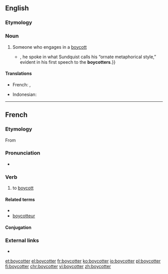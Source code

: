 ==English==

===Etymology===
{{suffix|boycott|er|lang=en}}

===Noun===
{{en-noun}}

# Someone who engages in a [[boycott]]
#* {{quote-news|2009|January 18|Anthony Lewis|A New National Scripture|New York Times|url=http://www.nytimes.com/2009/01/18/books/review/Lewis-t.html
|passage=As early as 1955{{...|, when he was chosen at the age of 26 to lead the boycott of the segregated buses in Montgomery, Ala.}}, he spoke in what Sundquist calls his “ornate metaphorical style,” evident in his first speech to the '''boycotters'''.}}

====Translations====
{{trans-top|someone who engages in a boycott}}
* French: {{t+|fr|boycotteur|m}}, {{t+|fr|boycotteuse|f}}
{{trans-mid}}
* Indonesian: {{t+|id|pemboikot}}
{{trans-bottom}}

----

==French==

===Etymology===
From {{etyl|en|fr}} {{m|en|boycott}}

===Pronunciation===
* {{IPA|/bɔj.kɔ.te/|lang=fr}}

===Verb===
{{fr-verb}}

# to [[boycott]]

====Related terms====
* {{l|fr|boycott}}
* [[boycotteur]]

====Conjugation====
{{fr-conj-auto}}

===External links===
* {{R:TLFi}}

[[et:boycotter]]
[[el:boycotter]]
[[fr:boycotter]]
[[ko:boycotter]]
[[io:boycotter]]
[[pl:boycotter]]
[[fi:boycotter]]
[[chr:boycotter]]
[[vi:boycotter]]
[[zh:boycotter]]